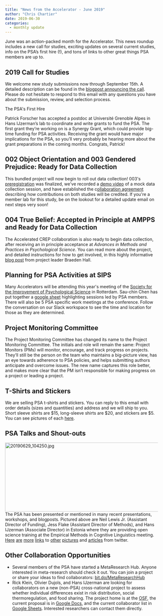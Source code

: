 ```yaml
---
title: "News from the Accelerator - June 2019"
author: "Chris Chartier"
date: 2019-06-30
categories:
  - monthly update
---
```


June was an action-packed month for the Accelerator. This news roundup
includes a new call for studies, exciting updates on several current
studies, info on the PSA's first hire (!), and tons of links to other
great things PSA members are up to.

## 2019 Call for Studies

We welcome new study submissions now through September 15th. A detailed
description can be found in the [blogpost announcing the
call](https://psysciacc.org/2019/06/15/the-psychological-science-accelerator-calls-for-study-submissions/).
Please do not hesitate to respond to this email with any questions you
have about the submission, review, and selection process.

The PSA\'s First Hire

Patrick Forscher has accepted a postdoc at Université Grenoble Alpes in
Hans IJzerman's lab to coordinate and write grants to fund the PSA. The
first grant they're working on is a Synergy Grant, which could provide
big-time funding for PSA activities. Receiving the grant would have
major implications for the PSA, so you'll very probably be hearing more
about the grant preparations in the coming months. Congrats, Patrick!

## 002 Object Orientation and 003 Gendered Prejudice: Ready for Data Collection

This bundled project will now begin to roll out data collection! 003\'s
[preregistration](https://docs.google.com/document/d/16vh_qNWyhWSSK5tbNowt2CUPdPPwEYri59KXcjhjXeM/edit){target="_blank"}
was finalized, we\'ve recorded a [demo
video](https://osf.io/pe6ja/){target="_blank"} of a mock data collection
session, and have established the c[ollaboration
agreement](https://docs.google.com/document/d/1B273zUHTxmL9vE6rcSRdcV88GiDaDrVLS181QQrH5uw/edit){target="_blank"}
describing how contributions on both studies will be credited. If
you\'re a member lab for this study, be on the lookout for a detailed
update email on next steps very soon!

## 004 True Belief: Accepted in Principle at AMPPS and Ready for Data Collection

The Accelerated CREP collaboration is also ready to begin data
collection, after receiving an in principle acceptance at *Advances in
Methods and Practices in Psychological Science*. You can read more about
the project, and detailed instructions for how to get involved, in this
highly informative [blog
post](https://psysciacc.org/2019/06/29/update-on-the-accelerated-crep-a-collaborative-crep-replication-project-powered-by-the-psa/){target="_blank"}
from project leader Braeden Hall.

## Planning for PSA Activities at SIPS

Many Accelerators will be attending this year\'s meeting of the [Society
for the Improvement of Psychological
Science](https://improvingpsych.org/){target="_blank"} in Rotterdam.
Sau-chin Chen has put together a [google
sheet](https://docs.google.com/spreadsheets/d/1LXUwDkTy1hPKm2ZxnmbaeTaAE-BMU-u4l2xPlBEQ7A4/edit#gid=0){target="_blank"}
highlighting sessions led by PSA members. There will also be 5 PSA
specific work meetings at the conference. Follow the conversation on our
Slack workspace to see the time and location for those as they are
determined.

## Project Monitoring Committee

The Project Monitoring Committee has changed its name to the Project
Monitoring Committee. The initials and role will remain the same:
Project Monitors (PMs) will monitor, encourage, and track progress on
projects. They'll still be the person on the team who maintains a
big-picture view, has an eye towards adherence to PSA policies, and
helps submitting authors anticipate and overcome issues. The new name
captures this role better, and makes more clear that the PM isn't
responsible for making progress on a project or leading a project.

## T-Shirts and Stickers

We are selling PSA t-shirts and stickers. You can reply to this email
with order details (sizes and quantities) and address and we will ship
to you. Short sleeve shirts are \$15, long-sleeve shirts are \$20, and
stickers are \$5. You can see pictures of each
[here](https://twitter.com/CRChartier/status/1143894284560736256){target="_blank"}.

## PSA Talks and Shout-outs

![20190629_104250.jpg](images/20190629_104250-e1561903587853.jpg?w=535){.alignnone
.size-full .wp-image-474 width="535" height="227"} The PSA has been
presented or mentioned in many recent presentations, workshops, and
blogposts. Pictured above are Neil Lewis Jr. (Assistant Director of
Funding), Jess Flake (Assistant Director of Methods), and Hans IJzerman
(Associate Director) in Estonia where they are providing open science
training at the Empirical Methods in Cognitive Linguistics meeting.
[Here](https://twitter.com/siminevazire/status/1144239346553360385){target="_blank"}
[are](https://twitter.com/siminevazire/status/1144239346553360385){target="_blank"}
[more](https://twitter.com/thundercauldron/status/1144174942008860672){target="_blank"}
[links](https://twitter.com/alasdairgf/status/1141715574126460928){target="_blank"}
to
[other](https://twitter.com/SandersanOnie/status/1141334115746082817){target="_blank"}
[pictures](https://twitter.com/kirstie_j/status/1135862461624672256){target="_blank"}
and
[articles](https://twitter.com/bg_farrar/status/1139192500533518337){target="_blank"}
from twitter.

## Other Collaboration Opportunities

-   Several members of the PSA have started a MetaResearch Hub. Anyone
    interested in meta-research should check it out. You can join a
    project or share your ideas to find collaborators:
    [bit.do/MetaResearchHub](https://t.co/BoDwtgYibi?amp=1)
-   Rick Klein, Olivier Dujols, and Hans IJzerman are looking for
    collaborators on a new (non-PSA) cross-national project to assess
    whether individual differences exist in risk distribution, social
    thermoregulation, and food sharing. The project home is at the
    [OSF](https://osf.io/ghbzk/), the current proposal is in [Google
    Docs](https://docs.google.com/document/d/1eNj50TWWA4dNvrNt-jWLJ-N3PPnATAbK5V9CnBnW7B8/edit?usp=sharing),
    and the current collaborator list in [Google
    Sheets](https://docs.google.com/spreadsheets/d/1_p4xU52a3NupIlHnKee-Ducgm1TOIGVGv8qvcX6t5fc/edit?usp=sharing).
    Interested researchers can contact them directly.


